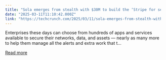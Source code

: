 ```yaml
---
title: "Sola emerges from stealth with $30M to build the ‘Stripe for security’"
date: "2025-03-11T11:10:42.000Z"
link: "https://techcrunch.com/2025/03/11/sola-emerges-from-stealth-with-30m-to-build-the-stripe-for-security/"
---
```


Enterprises these days can choose from hundreds of apps and services available to secure their networks, data, and assets — nearly as many more to help them manage all the alerts and extra work that t...

[Read more](https://techcrunch.com/2025/03/11/sola-emerges-from-stealth-with-30m-to-build-the-stripe-for-security/)
